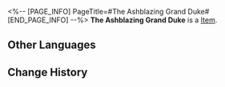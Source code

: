 <%-- [PAGE_INFO]
PageTitle=#The Ashblazing Grand Duke#
[END_PAGE_INFO] --%>
{{Item Infobox
|id          = 81152
|image       = Item The Ashblazing Grand Duke.png
|type        = 
|invCategory = 
|rarity      = 3
|effect      = 
|description = 
}}
'''The Ashblazing Grand Duke''' is a [[Item]].

==Other Languages==
{{Other Languages
|en   = The Ashblazing Grand Duke
|zhs  = 毁烬焚骨的大公
|zht  = 毀燼焚骨的大公
|ja   = 灰燼を燃やし尽くす大公
|ko   = 재와 뼈마저 불사르는 대공
|es   = Gran duque incinerador
|fr   = Grand duc incandescendre
|ru   = Сжигающий дотла герцог
|th   = The Ashblazing Grand Duke
|vi   = Đại Công Tước Tro Tàn
|de   = Der eingeäscherte Erzherzog
|id   = The Ashblazing Grand Duke
|pt   = Grão-Duque em Brasas
}}

==Change History==
{{Change History|2.0}}